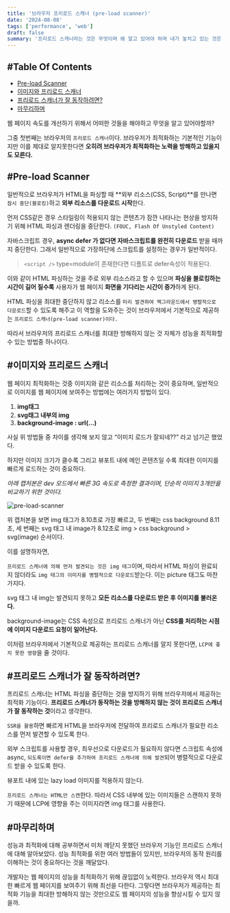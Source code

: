 ```yaml
---
title: '브라우저 프리로드 스캐너 (pre-load scanner)'
date: '2024-08-08'
tags: ['performance', 'web']
draft: false
summary: '프리로드 스캐너라는 것은 무엇이며 왜 알고 있어야 하며 내가 놓치고 있는 것은 무엇일까?'
---
```


## #Table Of Contents

- [Pre-load Scanner](#pre-load-scanner)
- [이미지와 프리로드 스캐너](#이미지와-프리로드-스캐너)
- [프리로드 스캐너가 잘 동작하려면?](#프리로드-스캐너가-잘-동작하려면)
- [마무리하며](#마무리하며)

웹 페이지 속도를 개선하기 위해서 어떠한 것들을 해야하고 무엇을 알고 있어야할까?

그중 첫번째는 브라우저의 `프리로드 스캐너`이다. 브라우저가 최적화하는 기본적인 기능이지만 이를 제대로 알지못한다면 **오히려 브라우저가 최적화하는 노력을 방해하고 있을지도 모른다.**

## #Pre-load Scanner

일반적으로 브라우저가 HTML을 파싱할 때 **외부 리소스(CSS, Script)**를 만나면 `잠시 중단(블로킹)`하고 **외부 리소스를 다운로드 시작**한다.

먼저 CSS같은 경우 스타일링이 적용되지 않는 콘텐츠가 잠깐 나타나는 현상을 방지하기 위해 HTML 파싱과 렌더링을 중단한다. `(FOUC, Flash Of Unstyled Content)`

자바스크립트 경우, **async defer 가 없다면 자바스크립트를 완전히 다운로드** 받을 때까지 중단한다. 그래서 일반적으로 가장하단에 스크립트를 설정하는 경우가 일반적이다.

> `<script />` type=module이 존재한다면 디폴트로 defer속성이 적용된다.

이와 같이 HTML 파싱하는 것을 주로 외부 리소스라고 할 수 있으며 **파싱을 블로킹하는 시간이 길어 질수록** 사용자가 웹 페이지 **화면을 기다리는 시간이 증가**하게 된다.

HTML 파싱을 최대한 중단하지 않고 리소스를 `미리 발견하여 백그라운드에서 병렬적으로 다운로드`할 수 있도록 해주고 이 역할을 도와주는 것이 브라우저에서 기본적으로 제공하는 `프리로드 스캐너(pre-load scanner)이다.`

따라서 브라우저의 프리로드 스캐너를 최대한 방해하지 않는 것 자체가 성능을 최적화할 수 있는 방법중 하나이다.

## #이미지와 프리로드 스캐너

웹 페이지 최적화하는 것중 이미지와 같은 리소스를 처리하는 것이 중요하며, 일반적으로 이미지를 웹 페이지에 보여주는 방법에는 여러가지 방법이 있다.

1. **img태그**
2. **svg태그 내부의 img**
3. **background-image : url(…)**

사실 위 방법들 중 차이를 생각해 보지 않고 “이미지 로드가 잘되네??” 라고 넘기곤 했었다.

하지만 이미지 크기가 클수록 그리고 뷰포트 내에 메인 콘텐츠일 수록 최대한 이미지를 빠르게 로드하는 것이 중요하다.

_아래 캡처본은 dev 모드에서 빠른 3G 속도로 측정한 결과이며, 단순히 이미지 3개만을 비교하기 위한 것이다._

![pre-load-scanner](/jangth/static/images/web/preload-scanner-img.png)

위 캡처본을 보면 img 태그가 8.10초로 가장 빠르고, 두 번째는 css background 8.11초, 세 번째는 svg 태그 내 image가 8.12초로 img > css background > svg(image) 순서이다.

이를 설명하자면,

`프리로드 스캐너에 의해 먼저 발견되는 것은 img 태그`이며, 따라서 HTML 파싱이 완료되지 않더라도 `img 태그의 이미지를 병렬적으로 다운로드`받는다. 이는 picture 태그도 마찬가지다.

svg 태그 내 img는 발견되지 못하고 **모든 리소스를 다운로드 받은 후 이미지를 불러온다.**

background-image는 CSS 속성으로 프리로드 스캐너가 아닌 **CSS를 처리하는 시점에 이미지 다운로드 요청이 일어난다.**

이처럼 브라우저에서 기본적으로 제공하는 프리로드 스캐너를 알지 못한다면, `LCP에 좋지 못한 영향`을 줄 것이다.

## #프리로드 스캐너가 잘 동작하려면?

프리로드 스캐너는 HTML 파싱을 중단하는 것을 방지하기 위해 브라우저에서 제공하는 최적화 기능이다. **프리로드 스캐너가 동작하는 것을 방해하지 않는 것이 프리로드 스캐너가 잘 동작하는 것**이라고 생각한다.

`SSR을 활용`하면 빠르게 HTML을 브라우저에 전달하여 프리로드 스캐너가 필요한 리소스를 먼저 발견할 수 있도록 한다.

외부 스크립트를 사용할 경우, 최우선으로 다운로드가 필요하지 않다면 스크립트 속성에 async, `되도록이면 defer을 추가하여 프리로드 스캐너에 의해 발견`되어 병렬적으로 다운로드 받을 수 있도록 한다.

뷰포트 내에 있는 lazy load 이미지를 적용하지 않는다.

`프리로드 스캐너는 HTML만 스캔`한다. 따라서 CSS 내부에 있는 이미지들은 스캔하지 못하기 때문에 LCP에 영향을 주는 이미지라면 img 태그를 사용한다.

## #마무리하며

성능과 최적화에 대해 공부하면서 미처 깨닫지 못했던 브라우저 기능인 프리로드 스캐너에 대해 알아보았다. 성능 최적화를 위한 여러 방법들이 있지만, 브라우저의 동작 원리를 이해하는 것이 중요하다는 것을 깨달았다.

개발자는 웹 페이지의 성능을 최적화하기 위해 끊임없이 노력한다. 브라우저 역시 최대한 빠르게 웹 페이지를 보여주기 위해 최선을 다한다. 그렇다면 브라우저가 제공하는 최적화 기능을 최대한 방해하지 않는 것만으로도 웹 페이지의 성능을 향상시킬 수 있지 않을까.
